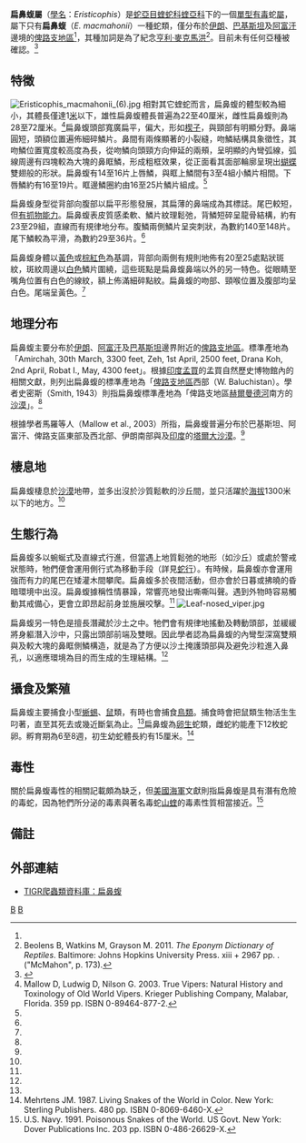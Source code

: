 {{Speciesbox
| taxon = Eristicophis macmahonii
| image = Eristicophis macmahonii.jpg
| binomial_authority = Alcock & Finn, 1897
| synonyms = * ''Eristicophis'' - Alcock & Finn, 1897
* ''Eristicophis'' - Wall, 1906<ref name="McD99">McDiarmid RW, Campbell JA, Touré T. 1999. Snake Species of the World: A Taxonomic and Geographic Reference, vol. 1. Herpetologists' League. 511 pp. ISBN 1-893777-00-6 (series). ISBN 1-893777-01-4 (volume).</ref>
----
* ''Eristicophis Macmahonii'' - Alcock & Finn, 1897
* ''Eristicophis macmahonii'' - Wall, 1906
* ''Eristicophis macmahoni'' - Wall, 1925
* ''Pseudocerastes latirostris'' - Guibé, 1957
* ''Pseudocerastes mcmahoni'' - Anderson, 1963
* ''Eristicophis mcmahoni'' - Leviton, 1968
* ''Eristophis macmohoni'' - Khole, 1991
* ''Eristicophis macmahoni'' - Golay et al., 1993<ref name="McD99"/>}}

'''扁鼻蝮屬'''（[[學名|學名]]：''Eristicophis''）是[[蛇亞目|蛇亞目]][[蝰蛇科|蝰蛇科]][[蝰亞科|蝰亞科]]下的一個[[單型|單型]][[毒蛇|有毒]]蛇[[屬|屬]]，屬下只有'''扁鼻蝮'''（''E. macmahonii''）一種蛇類，僅分布於[[伊朗|伊朗]]、[[巴基斯坦|巴基斯坦]]及[[阿富汗|阿富汗]]邊境的[[俾路支地區|俾路支地區]]<ref name="McD99"/>，其種加詞是為了紀念[[亨利·麥克馬洪|亨利·麥克馬洪]]<ref>Beolens B, Watkins M, Grayson M. 2011. ''The Eponym Dictionary of Reptiles''. Baltimore: Johns Hopkins University Press. xiii + 2967 pp. {{ISBN|978-1-4214-0135-5}}. ("McMahon", p. 173).</ref>。目前未有任何亞種被確認。<ref name="ITIS">{{ITIS|ID=634424|taxon=''Eristicophis''|year=2006|date=1 September}}</ref>

==特徵==
[[File:Eristicophis_macmahonii_(6).jpg|thumb]]
相對其它蝰蛇而言，扁鼻蝮的體型較為細小，其體長僅達1[[米_(單位)|米]]以下，雄性扁鼻蝮體長普遍為22至40厘米，雌性扁鼻蝮則為28至72厘米。<ref name="Mal03">Mallow D, Ludwig D, Nilson G. 2003. True Vipers: Natural History and Toxinology of Old World Vipers. Krieger Publishing Company, Malabar, Florida. 359 pp. ISBN 0-89464-877-2.</ref>扁鼻蝮頭部寬廣扁平，偏大，形如[[楔子|楔子]]，與頸部有明顯分野。鼻端圓短，頭額位置遍佈細碎鱗片。鼻間有兩條顯著的小裂縫，吻鱗結構具象徵性，其吻鱗位置寬度較高度為長，從吻鱗向頭頸方向伸延的兩頰，呈明顯的內彎弧線，弧線周邊有四塊較為大塊的鼻眶鱗，形成粗框效果，從正面看其面部輪廓呈現出[[蝴蝶|蝴蝶]]雙翅般的形狀。扁鼻蝮有14至16片上唇鱗，與眶上鱗間有3至4組小鱗片相間。下唇鱗約有16至19片。眶邊鱗圈約由16至25片鱗片組成。<ref name="Mal03"/>

扁鼻蝮身型從背部向腹部以扁平形態發展，其扁薄的鼻端成為其標誌。尾巴較短，但[[捲纏尾|有抓物能力]]。扁鼻蝮表皮質感柔軟、鱗片紋理鬆弛，背鱗短碎呈龍骨結構，約有23至29組，直線而有規律地分布。腹鱗兩側鱗片呈突刺狀，為數約140至148片。尾下鱗較為平滑，為數約29至36片。<ref name="Mal03"/>

扁鼻蝮身體以[[黃色|黃色]]或[[棕色|棕]][[紅色|紅色]]為基調，背部向兩側有規則地佈有20至25處點狀斑紋，斑紋周邊以[[白色|白色]]鱗片圍繞，這些斑點是扁鼻蝮鼻端以外的另一特色。從眼睛至嘴角位置有白色的線紋，額上佈滿細碎點紋。扁鼻蝮的吻部、頸喉位置及腹部均呈白色。尾端呈黃色。<ref name="Mal03"/>

==地理分布==
扁鼻蝮主要分布於[[伊朗|伊朗]]、[[阿富汗|阿富汗]]及[[巴基斯坦|巴基斯坦]]邊界附近的[[俾路支地區|俾路支地區]]。標準產地為「Amirchah, 30th March, 3300 feet, Zeh, 1st April, 2500 feet, Drana Koh, 2nd April, Robat I., May, 4300 feet」。根據[[印度|印度]][[孟買|孟買]]的孟買自然歷史博物館內的相關文獻，則列出扁鼻蝮的標準產地為「[[俾路支地區|俾路支地區]]西部（W. Baluchistan）。學者史密斯（Smith, 1943）則指扁鼻蝮標準產地為「俾路支地區[[赫爾曼德河|赫爾曼德河]]南方的[[沙漠|沙漠]]」。<ref name="McD99"/>

根據學者馬羅等人（Mallow et al., 2003）所指，扁鼻蝮普遍分布於巴基斯坦、阿富汗、俾路支區東部及西北部、伊朗南部與及[[印度|印度]]的[[塔爾大沙漠|塔爾大沙漠]]。<ref name="Mal03"/>

==棲息地==
扁鼻蝮棲息於[[沙漠|沙漠]]地帶，並多出沒於沙質鬆軟的沙丘間，並只活躍於[[海拔|海拔]]1300米以下的地方。<ref name="Mal03"/>

==生態行為==
扁鼻蝮多以蜿蜒式及直線式行進，但當遇上地質鬆弛的地形（如沙丘）或處於警戒狀態時，牠們便會運用側行式為移動手段（詳見[[蛇行|蛇行]]）。有時候，扁鼻蝮亦會運用強而有力的尾巴在矮灌木間攀爬。扁鼻蝮多於夜間活動，但亦會於日暮或拂曉的昏暗環境中出沒。扁鼻蝮據稱性情暴躁，常響亮地發出嘶嘶叫聲。遇到外物時容易觸動其戒備心，更會立即昂起前身並施展咬擊。<ref name="Mal03"/>
[[Image:Leaf-nosed_viper.jpg|thumb]]

扁鼻蝮另一特色是擅長潛藏於沙土之中。牠們會有規律地搖動及轉動頭部，並緩緩將身軀潛入沙中，只露出頭部前端及雙眼。因此學者認為扁鼻蝮的內彎型深窩雙頰與及較大塊的鼻眶側鱗構造，就是為了方便以沙土掩護頭部與及避免沙粒進入鼻孔，以適應環境為目的而生成的生理結構。<ref name="Mal03"/>

==攝食及繁殖==
扁鼻蝮主要捕食小型[[蜥蜴|蜥蜴]]、[[鼠|鼠]]類，有時也會捕食[[鳥類|鳥類]]。捕食時會把鼠類生物活生生叼著，直至其死去或幾近斷氣為止。<ref name="Mal03"/>扁鼻蝮為[[卵生|卵生]]蛇類，雌蛇約能產下12枚蛇卵。孵育期為6至8週，初生幼蛇體長約有15厘米。<ref name="Meh87">Mehrtens JM. 1987. Living Snakes of the World in Color. New York: Sterling Publishers. 480 pp. ISBN 0-8069-6460-X.</ref>

==毒性==
關於扁鼻蝮毒性的相關記載頗為缺乏，但[[美國海軍|美國海軍]]文獻則指扁鼻蝮是具有潛有危險的毒蛇，因為牠們所分泌的毒素與著名毒蛇[[山蝰|山蝰]]的毒素性質相當接近。<ref name="USN91">U.S. Navy. 1991. Poisonous Snakes of the World. US Govt. New York: Dover Publications Inc. 203 pp. ISBN 0-486-26629-X.</ref>

==備註==
{{reflist}}

==外部連結==
{{Commons|Eristicophis macmahonii}}
*{{en}}[http://reptile-database.reptarium.cz/species.php?genus=Eristicophis&species=macmahoni TIGR爬蟲類資料庫：扁鼻蝮]
{{Taxonbar|from=Q1264749}}

[[Category:扁鼻蝮属|B]]
[[Category:_1897年描述的动物|B]]